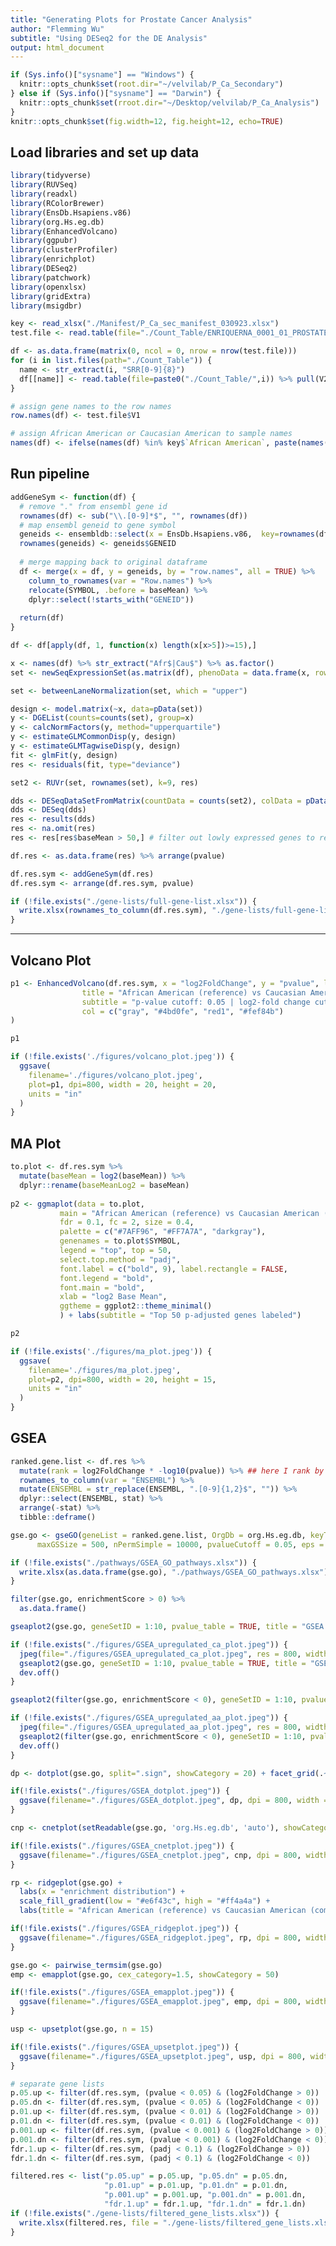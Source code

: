 ```yaml
---
title: "Generating Plots for Prostate Cancer Analysis"
author: "Flemming Wu"
subtitle: "Using DESeq2 for the DE Analysis"
output: html_document
---
```


```r
if (Sys.info()["sysname"] == "Windows") {
  knitr::opts_chunk$set(root.dir="~/velvilab/P_Ca_Secondary")
} else if (Sys.info()["sysname"] == "Darwin") {
  knitr::opts_chunk$set(rroot.dir="~/Desktop/velvilab/P_Ca_Analysis")
}
knitr::opts_chunk$set(fig.width=12, fig.height=12, echo=TRUE)
```

## Load libraries and set up data

```r
library(tidyverse)
library(RUVSeq)
library(readxl)
library(RColorBrewer)
library(EnsDb.Hsapiens.v86)
library(org.Hs.eg.db)
library(EnhancedVolcano)
library(ggpubr)
library(clusterProfiler)
library(enrichplot)
library(DESeq2)
library(patchwork)
library(openxlsx)
library(gridExtra)
library(msigdbr)
```

```r
key <- read_xlsx("./Manifest/P_Ca_sec_manifest_030923.xlsx")
test.file <- read.table(file="./Count_Table/ENRIQUERNA_0001_01_PROSTATE_SRR10238298_C1_NEBKAP_A00001.proj.Aligned.out.sorted.md.bam.htSeqCounts")

df <- as.data.frame(matrix(0, ncol = 0, nrow = nrow(test.file)))
for (i in list.files(path="./Count_Table")) {
  name <- str_extract(i, "SRR[0-9]{8}")
  df[[name]] <- read.table(file=paste0("./Count_Table/",i)) %>% pull(V2) # read in vector of counts to new column
}

# assign gene names to the row names
row.names(df) <- test.file$V1 

# assign African American or Caucasian American to sample names
names(df) <- ifelse(names(df) %in% key$`African American`, paste(names(df), "Afr", sep="_"), paste(names(df), "Cau", sep="_"))
```



## Run pipeline

```r
addGeneSym <- function(df) {
  # remove "." from ensembl gene id
  rownames(df) <- sub("\\.[0-9]*$", "", rownames(df))
  # map ensembl geneid to gene symbol
  geneids <- ensembldb::select(x = EnsDb.Hsapiens.v86,  key=rownames(df), columns=c("SYMBOL"), keytype="GENEID")
  rownames(geneids) <- geneids$GENEID
  
  # merge mapping back to original dataframe
  df <- merge(x = df, y = geneids, by = "row.names", all = TRUE) %>%
    column_to_rownames(var = "Row.names") %>%
    relocate(SYMBOL, .before = baseMean) %>%
    dplyr::select(!starts_with("GENEID"))
  
  return(df)
}
```

```r
df <- df[apply(df, 1, function(x) length(x[x>5])>=15),]

x <- names(df) %>% str_extract("Afr$|Cau$") %>% as.factor()
set <- newSeqExpressionSet(as.matrix(df), phenoData = data.frame(x, row.names = colnames(df)))

set <- betweenLaneNormalization(set, which = "upper")

design <- model.matrix(~x, data=pData(set))
y <- DGEList(counts=counts(set), group=x)
y <- calcNormFactors(y, method="upperquartile")
y <- estimateGLMCommonDisp(y, design)
y <- estimateGLMTagwiseDisp(y, design)
fit <- glmFit(y, design)
res <- residuals(fit, type="deviance")

set2 <- RUVr(set, rownames(set), k=9, res)

dds <- DESeqDataSetFromMatrix(countData = counts(set2), colData = pData(set2), design = ~W_1 + x)
dds <- DESeq(dds)
res <- results(dds)
res <- na.omit(res)
res <- res[res$baseMean > 50,] # filter out lowly expressed genes to reduce noise

df.res <- as.data.frame(res) %>% arrange(pvalue)

df.res.sym <- addGeneSym(df.res)
df.res.sym <- arrange(df.res.sym, pvalue)
```

```r
if (!file.exists("./gene-lists/full-gene-list.xlsx")) {
  write.xlsx(rownames_to_column(df.res.sym), "./gene-lists/full-gene-list.xlsx")
}
```


---

## Volcano Plot

```r
p1 <- EnhancedVolcano(df.res.sym, x = "log2FoldChange", y = "pvalue", lab = df.res.sym$SYMBOL,
                title = "African American (reference) vs Caucasian American (comparison) - DESeq2",
                subtitle = "p-value cutoff: 0.05 | log2-fold change cutoff: 1",
                col = c("gray", "#4bd0fe", "red1", "#fef84b")
)

p1

if (!file.exists('./figures/volcano_plot.jpeg')) {
  ggsave(
    filename='./figures/volcano_plot.jpeg',
    plot=p1, dpi=800, width = 20, height = 20,
    units = "in"
  )
}
```


## MA Plot

```r
to.plot <- df.res.sym %>%
  mutate(baseMean = log2(baseMean)) %>%
  dplyr::rename(baseMeanLog2 = baseMean)
  
p2 <- ggmaplot(data = to.plot, 
           main = "African American (reference) vs Caucasian American (comparison) - DESeq2",
           fdr = 0.1, fc = 2, size = 0.4,
           palette = c("#7AFF96", "#FF7A7A", "darkgray"),
           genenames = to.plot$SYMBOL,
           legend = "top", top = 50,
           select.top.method = "padj",
           font.label = c("bold", 9), label.rectangle = FALSE,
           font.legend = "bold",
           font.main = "bold",
           xlab = "log2 Base Mean",
           ggtheme = ggplot2::theme_minimal()
           ) + labs(subtitle = "Top 50 p-adjusted genes labeled")

p2

if (!file.exists('./figures/ma_plot.jpeg')) {
  ggsave(
    filename='./figures/ma_plot.jpeg',
    plot=p2, dpi=800, width = 20, height = 15,
    units = "in"
  )
}
```


## GSEA

```r
ranked.gene.list <- df.res %>%
  mutate(rank = log2FoldChange * -log10(pvalue)) %>% ## here I rank by multiplying logFC by -log10(pvalue) to give more weight to more significant genes
  rownames_to_column(var = "ENSEMBL") %>% 
  mutate(ENSEMBL = str_replace(ENSEMBL, ".[0-9]{1,2}$", "")) %>% 
  dplyr::select(ENSEMBL, stat) %>%
  arrange(-stat) %>%
  tibble::deframe()

gse.go <- gseGO(geneList = ranked.gene.list, OrgDb = org.Hs.eg.db, keyType = "ENSEMBL", minGSSize = 10,
      maxGSSize = 500, nPermSimple = 10000, pvalueCutoff = 0.05, eps = 1e-300, verbose = F)
```


```r
if (!file.exists("./pathways/GSEA_GO_pathways.xlsx")) {
  write.xlsx(as.data.frame(gse.go), "./pathways/GSEA_GO_pathways.xlsx")
}
```

```r
filter(gse.go, enrichmentScore > 0) %>%
  as.data.frame()
```

```r
gseaplot2(gse.go, geneSetID = 1:10, pvalue_table = TRUE, title = "GSEA plot - Top 10 Upregulated Pathways in Caucasian Americans")

if (!file.exists("./figures/GSEA_upregulated_ca_plot.jpeg")) {
  jpeg(file="./figures/GSEA_upregulated_ca_plot.jpeg", res = 800, width = 15, height = 15, units = "in")
  gseaplot2(gse.go, geneSetID = 1:10, pvalue_table = TRUE, title = "GSEA plot - Top 10 Upregulated Pathways in Caucasian Americans")
  dev.off()
}
```

```r
gseaplot2(filter(gse.go, enrichmentScore < 0), geneSetID = 1:10, pvalue_table = TRUE, title = "GSEA plot - Top 10 Upregulated Pathways in African Americans")

if (!file.exists("./figures/GSEA_upregulated_aa_plot.jpeg")) {
  jpeg(file="./figures/GSEA_upregulated_aa_plot.jpeg", res = 800, width = 15, height = 15, units = "in")
  gseaplot2(filter(gse.go, enrichmentScore < 0), geneSetID = 1:10, pvalue_table = TRUE, title = "GSEA plot - Top 10 Upregulated Pathways in African Americans")
  dev.off()
}
```

```r
dp <- dotplot(gse.go, split=".sign", showCategory = 20) + facet_grid(.~.sign) + labs(title = "African American (reference) vs Caucasian American (comparison)", subtitle = "GSEA - GO:BP")

if(!file.exists("./figures/GSEA_dotplot.jpeg")) {
  ggsave(filename="./figures/GSEA_dotplot.jpeg", dp, dpi = 800, width = 12, height = 15, units = "in")
}
```

```r
cnp <- cnetplot(setReadable(gse.go, 'org.Hs.eg.db', 'auto'), showCategory = 10)

if(!file.exists("./figures/GSEA_cnetplot.jpeg")) {
  ggsave(filename="./figures/GSEA_cnetplot.jpeg", cnp, dpi = 800, width = 30, height = 30, units = "in")
}
```

```r
rp <- ridgeplot(gse.go) + 
  labs(x = "enrichment distribution") + 
  scale_fill_gradient(low = "#e6f43c", high = "#ff4a4a") + 
  labs(title = "African American (reference) vs Caucasian American (comparison)", subtitle = "GSEA - GO:BP")

if(!file.exists("./figures/GSEA_ridgeplot.jpeg")) {
  ggsave(filename="./figures/GSEA_ridgeplot.jpeg", rp, dpi = 800, width = 15, height = 15, units = "in")
}
```

```r
gse.go <- pairwise_termsim(gse.go)
emp <- emapplot(gse.go, cex_category=1.5, showCategory = 50)

if(!file.exists("./figures/GSEA_emapplot.jpeg")) {
  ggsave(filename="./figures/GSEA_emapplot.jpeg", emp, dpi = 800, width = 20, height = 20, units = "in")
}
```

```r
usp <- upsetplot(gse.go, n = 15)

if(!file.exists("./figures/GSEA_upsetplot.jpeg")) {
  ggsave(filename="./figures/GSEA_upsetplot.jpeg", usp, dpi = 800, width = 20, height = 10, units = "in")
}
```


```r
# separate gene lists
p.05.up <- filter(df.res.sym, (pvalue < 0.05) & (log2FoldChange > 0))
p.05.dn <- filter(df.res.sym, (pvalue < 0.05) & (log2FoldChange < 0))
p.01.up <- filter(df.res.sym, (pvalue < 0.01) & (log2FoldChange > 0))
p.01.dn <- filter(df.res.sym, (pvalue < 0.01) & (log2FoldChange < 0))
p.001.up <- filter(df.res.sym, (pvalue < 0.001) & (log2FoldChange > 0))
p.001.dn <- filter(df.res.sym, (pvalue < 0.001) & (log2FoldChange < 0))
fdr.1.up <- filter(df.res.sym, (padj < 0.1) & (log2FoldChange > 0))
fdr.1.dn <- filter(df.res.sym, (padj < 0.1) & (log2FoldChange < 0))

filtered.res <- list("p.05.up" = p.05.up, "p.05.dn" = p.05.dn,
                     "p.01.up" = p.01.up, "p.01.dn" = p.01.dn,
                     "p.001.up" = p.001.up, "p.001.dn" = p.001.dn,
                     "fdr.1.up" = fdr.1.up, "fdr.1.dn" = fdr.1.dn)
if (!file.exists("./gene-lists/filtered_gene_lists.xlsx")) {
  write.xlsx(filtered.res, file = "./gene-lists/filtered_gene_lists.xlsx") 
}
```

